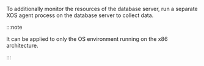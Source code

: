 To additionally monitor the resources of the database server, run a separate XOS agent process on the database server to collect data.

:::note

It can be applied to only the OS environment running on the x86 architecture.

:::
